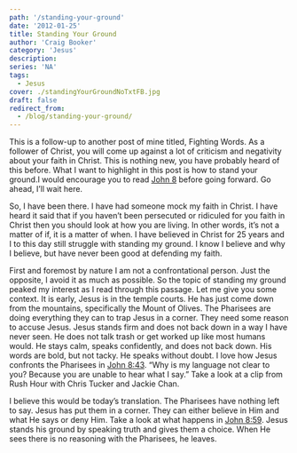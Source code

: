 ```yaml
---
path: '/standing-your-ground'
date: '2012-01-25'
title: Standing Your Ground
author: 'Craig Booker'
category: 'Jesus'
description:
series: 'NA'
tags:
  - Jesus
cover: ./standingYourGroundNoTxtFB.jpg
draft: false
redirect_from:
  - /blog/standing-your-ground/
---
```


This is a follow-up to another post of mine titled, Fighting Words. As a follower of Christ, you will come up against a lot of criticism and negativity about your faith in Christ. This is nothing new, you have probably heard of this before. What I want to highlight in this post is how to stand your ground.I would encourage you to read [John 8](http://bible.us/John8.1.NIV84) before going forward. Go ahead, I’ll wait here.

So, I have been there. I have had someone mock my faith in Christ. I have heard it said that if you haven’t been persecuted or ridiculed for you faith in Christ then you should look at how you are living. In other words, it’s not a matter of if, it is a matter of when. I have believed in Christ for 25 years and I to this day still struggle with standing my ground. I know I believe and why I believe, but have never been good at defending my faith.

First and foremost by nature I am not a confrontational person. Just the opposite, I avoid it as much as possible. So the topic of standing my ground peaked my interest as I read through this passage.
Let me give you some context. It is early, Jesus is in the temple courts. He has just come down from the mountains, specifically the Mount of Olives. The Pharisees are doing everything they can to trap Jesus in a corner. They need some reason to accuse Jesus.
Jesus stands firm and does not back down in a way I have never seen. He does not talk trash or get worked up like most humans would. He stays calm, speaks confidently, and does not back down. His words are bold, but not tacky. He speaks without doubt.
I love how Jesus confronts the Pharisees in [John 8:43](http://bible.us/John8.43.NIV84). “Why is my language not clear to you? Because you are unable to hear what I say.” Take a look at a clip from Rush Hour with Chris Tucker and Jackie Chan.

I believe this would be today’s translation. The Pharisees have nothing left to say. Jesus has put them in a corner. They can either believe in Him and what He says or deny Him. Take a look at what happens in [John 8:59](http://bible.us/John8.59.NIV84). Jesus stands his ground by speaking truth and gives them a choice. When He sees there is no reasoning with the Pharisees, he leaves.
